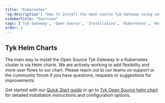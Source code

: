 ```yaml
---
title: "Kubernetes"
'og:description': "How to install the open source Tyk Gateway using our Kubernetes Helm Chart and the Tyk Operator"
sidebarTitle: "Overview"
tags: ['Tyk Gateway', 'Open Source', 'Installation', 'Kubernetes', 'Helm Chart', 'Tyk Operator']
order: 2
---
```


## Tyk Helm Charts
The main way to install the Open Source *Tyk Gateway* in a Kubernetes cluster is via Helm charts. 
We are actively working to add flexibility and more user flows to our chart. Please reach out
to our teams on support or the cummunity forum if you have questions, requests or suggestions for improvements.

Get started with our [Quick Start guide](/5.6/tyk-oss/ce-helm-chart-new) or go to [Tyk Open Source helm chart](/5.6/product-stack/tyk-charts/tyk-oss-chart) for detailed installation instructions and configuration options.
